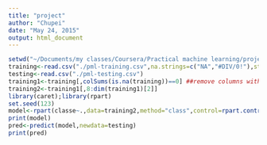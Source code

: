 ```yaml
---
title: "project"
author: "Chupei"
date: "May 24, 2015"
output: html_document
---
```


```r
setwd("~/Documents/my classes/Coursera/Practical machine learning/project data")
training<-read.csv("./pml-training.csv",na.strings=c("NA","#DIV/0!"),stringsAsFactors=FALSE)
testing<-read.csv("./pml-testing.csv")
training1<-training[,colSums(is.na(training))==0] ##remove columns with NA
training2<-training1[,8:dim(training1)[2]]
library(caret);library(rpart)
set.seed(123)
model<-rpart(classe~.,data=training2,method="class",control=rpart.control(minsplit=5,cp=0,xval=2))
print(model)
pred<-predict(model,newdata=testing)
print(pred)
```
